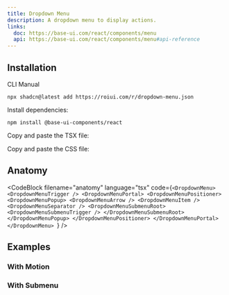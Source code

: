 ```yaml
---
title: Dropdown Menu
description: A dropdown menu to display actions.
links:
  doc: https://base-ui.com/react/components/menu
  api: https://base-ui.com/react/components/menu#api-reference
---
```


<ComponentPreview name="dropdown-menu-demo" />

## Installation

<InstallationTabs>

<InstallationTabsList>
  <InstallationTabsTrigger value="cli">CLI</InstallationTabsTrigger>
  <InstallationTabsTrigger value="manual">Manual</InstallationTabsTrigger>
</InstallationTabsList>

<InstallationTabsContent value="cli">

```package-install
npx shadcn@latest add https://roiui.com/r/dropdown-menu.json
```

</InstallationTabsContent>

<InstallationTabsContent value="manual" data-manual="true">

Install dependencies:

```package-install
npm install @base-ui-components/react
```

Copy and paste the TSX file:

<ComponentSource
  src="registry/brook/ui/dropdown-menu/dropdown-menu.tsx"
  title="components/ui/dropdown-menu.tsx"
  collapsible={true}
/>

Copy and paste the CSS file:

<ComponentSource
  src="registry/brook/ui/dropdown-menu/dropdown-menu.module.css"
  title="components/ui/dropdown-menu.module.css"
  language="css"
  collapsible={true}
/>

</InstallationTabsContent>

</InstallationTabs>

## Anatomy

<CodeBlock
  filename="anatomy"
  language="tsx"
  code={`<DropdownMenu>
    <DropdownMenuTrigger />
    <DropdownMenuPortal>
        <DropdownMenuPositioner>
            <DropdownMenuPopup>
                <DropdownMenuArrow />
                <DropdownMenuItem />
                <DropdownMenuSeparator />
                <DropdownMenuSubmenuRoot>
                    <DropdownMenuSubmenuTrigger />
                </DropdownMenuSubmenuRoot>
            </DropdownMenuPopup>
        </DropdownMenuPositioner>
    </DropdownMenuPortal>
</DropdownMenu>
`}
/>

## Examples

### With Motion

<ComponentPreview name="dropdown-menu-motion" />

### With Submenu

<ComponentPreview name="dropdown-menu-submenu" />
